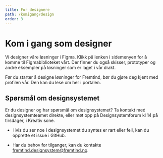 ```yaml
---
title: For designere
path: /komigang/design
order: 3
---
```


# Kom i gang som designer

Vi designer våre løsninger i Figma. Klikk på lenken i sidemenyen for å komme til Figmabiblioteket vårt. Der finner du også skisser, prototyper og andre eksempler på løsninger som er laget i vår drakt.

Før du starter å designe løsninger for Fremtind, bør du gjøre deg kjent med profilen vår. Den kan du lese om her i portalen.

## Spørsmål om designsystemet

Er du designer og har spørsmål om designsystemet? Ta kontakt med designsystemteamet direkte, eller møt opp på Designsystemforum kl 14 på tirsdager, i Kreativ sone.

-   Hvis du ser noe i designsystemet du syntes er rart eller feil, kan du opprette et issue i GitHub.

-   Har du behov for tilganger, kan du kontakte fremtind.designsystem@fremtind.no.
